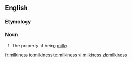 ==English==

===Etymology===
{{suffix|milky|ness|lang=en}}

===Noun===
{{en-noun|-|es}}

# The property of being [[milky]].

[[fr:milkiness]]
[[io:milkiness]]
[[te:milkiness]]
[[vi:milkiness]]
[[zh:milkiness]]